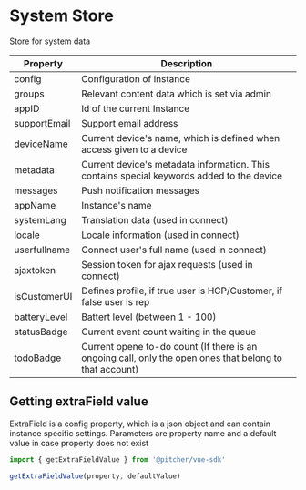 
<Meta title="Documentation/Instance/System Store" />

# System Store
Store for system data

| Property  | Description  |
|---|---|
 config  | Configuration of instance |
 groups  | Relevant content data which is set via admin |
 appID  | Id of the current Instance |
 supportEmail  | Support email address |
 deviceName  | Current device's name, which is defined when access given to a device |
 metadata  | Current device's metadata information. This contains special keywords added to the device |
 messages  | Push notification messages |
 appName  | Instance's name |
 systemLang  | Translation data (used in connect) |
 locale  | Locale information (used in connect) |
 userfullname  | Connect user's full name (used in connect) |
 ajaxtoken  | Session token for ajax requests (used in connect) |
 isCustomerUI  | Defines profile, if true user is HCP/Customer, if false user is rep |
 batteryLevel  | Battert level (between 1 - 100) |
 statusBadge  | Current event count waiting in the queue |
 todoBadge  | Current opene to-do count (If there is an ongoing call, only the open ones that belong to that account) |

 ## Getting extraField value
 ExtraField is a config property, which is a json object and can contain instance specific settings. Parameters are property name and a default value in case property does not exist

 ```javascript
import { getExtraFieldValue } from '@pitcher/vue-sdk'

getExtraFieldValue(property, defaultValue)
 ```